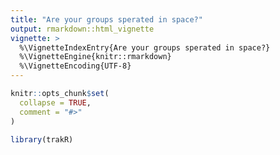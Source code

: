 ```yaml
---
title: "Are your groups sperated in space?"
output: rmarkdown::html_vignette
vignette: >
  %\VignetteIndexEntry{Are your groups sperated in space?}
  %\VignetteEngine{knitr::rmarkdown}
  %\VignetteEncoding{UTF-8}
---
```


```r
knitr::opts_chunk$set(
  collapse = TRUE,
  comment = "#>"
)
```

```r
library(trakR)
```
